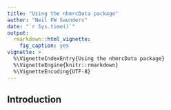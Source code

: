 ```yaml
---
title: "Using the nhmrcData package"
author: "Neil FW Saunders"
date: "`r Sys.time()`"
output:
  rmarkdown::html_vignette:
    fig_caption: yes
vignette: >
  %\VignetteIndexEntry{Using the nhmrcData package}
  %\VignetteEngine{knitr::rmarkdown}
  %\VignetteEncoding{UTF-8}
---
```


## Introduction
